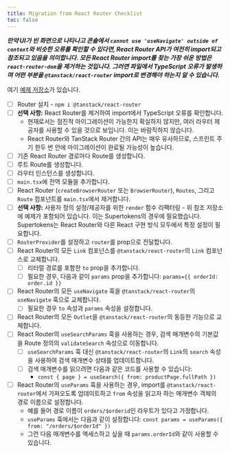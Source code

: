 ```yaml
---
title: Migration from React Router Checklist
toc: false
---
```


**_만약 UI가 빈 화면으로 나타나고 콘솔에서 `cannot use 'useNavigate' outside of context`와 비슷한 오류를 확인할 수 있다면, React Router API가 여전히 import되고 참조되고 있음을 의미합니다. 모든 React Router import를 찾는 가장 쉬운 방법은 `react-router-dom`을 제거하는 것입니다. 그러면 파일에서 TypeScript 오류가 발생하며 어떤 부분을 `@tanstack/react-router` import로 변경해야 하는지 알 수 있습니다._**

여기 [예제 저장소](https://github.com/Benanna2019/SickFitsForEveryone/tree/migrate-to-tanstack/router/React-Router)가 있습니다.

- [ ] Router 설치 - `npm i @tanstack/react-router`
- [ ] **선택 사항:** React Router를 제거하여 import에서 TypeScript 오류를 확인합니다.
  - 현재로서는 점진적 마이그레이션이 가능한지 확실하지 않지만, 여러 라우터 제공자를 사용할 수 있을 것으로 보입니다. 이는 바람직하지 않습니다.
  - React Router와 TanStack Router 간의 API는 매우 유사하므로, 스프린트 주기 한두 번 안에 마이그레이션이 완료될 가능성이 높습니다.
- [ ] 기존 React Router 경로마다 Route를 생성합니다.
- [ ] 루트 Route를 생성합니다.
- [ ] 라우터 인스턴스를 생성합니다.
- [ ] `main.tsx`에 전역 모듈을 추가합니다.
- [ ] React Router (`createBrowserRouter` 또는 `BrowserRouter`), `Routes`, 그리고 `Route` 컴포넌트를 `main.tsx`에서 제거합니다.
- [ ] **선택 사항:** 사용자 정의 설정/제공자를 위한 `render` 함수 리팩터링 - 위 참조 저장소에 예제가 포함되어 있습니다. 이는 Supertokens의 경우에 필요했습니다. Supertokens는 React Router와 다른 React 구현 방식 모두에서 특정 설정이 필요합니다.
- [ ] `RouterProvider`를 설정하고 `router`를 prop으로 전달합니다.
- [ ] React Router의 모든 `Link` 컴포넌스를 `@tanstack/react-router`의 `Link` 컴포넌스로 교체합니다.
  - [ ] 리터럴 경로를 포함한 `to` prop을 추가합니다.
  - [ ] 필요한 경우, 다음과 같이 `params` prop을 추가합니다: `params={{ orderId: order.id }}`
- [ ] React Router의 모든 `useNavigate` 훅을 `@tanstack/react-router`의 `useNavigate` 훅으로 교체합니다.
  - [ ] 필요한 경우 `to` 속성과 `params` 속성을 설정합니다.
- [ ] React Router의 모든 `Outlet`을 `@tanstack/react-router`의 동등한 기능으로 교체합니다.
- [ ] React Router의 `useSearchParams` 훅을 사용하는 경우, 검색 매개변수의 기본값을 Route 정의의 `validateSearch` 속성으로 이동합니다.
  - [ ] `useSearchParams` 훅 대신 `@tanstack/react-router`의 `Link`의 `search` 속성을 사용하여 검색 매개변수 상태를 업데이트합니다.
  - [ ] 검색 매개변수를 읽으려면 다음과 같은 코드를 사용할 수 있습니다:
    - `const { page } = useSearch({ from: productPage.fullPath })`
- [ ] React Router의 `useParams` 훅을 사용하는 경우, import를 `@tanstack/react-router`에서 가져오도록 업데이트하고 `from` 속성을 읽고자 하는 매개변수 객체의 경로 이름으로 설정합니다.
  - 예를 들어 경로 이름이 `orders/$orderid`인 라우트가 있다고 가정합니다.
  - `useParams` 훅에서는 다음과 같이 설정합니다: `const params = useParams({ from: "/orders/$orderId" })`
  - 그런 다음 매개변수를 액세스하고 싶을 때 `params.orderId`와 같이 사용할 수 있습니다.

